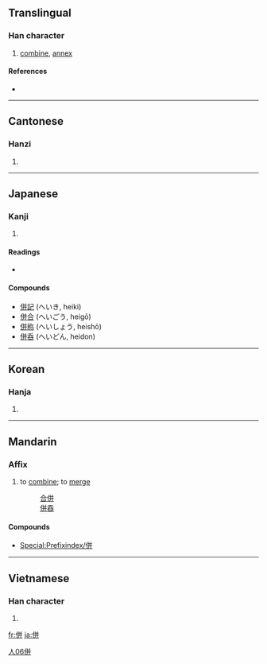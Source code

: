 {{see|倂|并}}
==Translingual==

===Han character===
{{Han char|rn=9|rad=人|as=06|sn=8|four=2824<sub>1</sub>|canj=人廿廿 (OTT)}}

# [[combine]], [[annex]]

====References====
* {{Han ref|kx=0100.220|dkj=00561|dj=0212.170|hdz=10153.030|uh=4F75|ud=20341|bh=A8D6|bd=43222}}

----

==Cantonese==

===Hanzi===
{{yue-hanzi|jyut=|y=ping3}}

# {{defn|Cantonese|sort=人06}}

----

==Japanese==

===Kanji===
{{ja-kanji|grade=c|rs=人06}}

# {{defn|Japanese}}

====Readings====
* {{ja-readings|on=[[へい]] (hei)|kun=[[あわせる]] (awaseru), [[ならぶ]] (narabu), [[しかし]] (shikashi)}}

====Compounds====
* [[併記]] (へいき, heiki)
* [[併合]] (へいごう, heigō)
* [[併称]] (へいしょう, heishō)
* [[併呑]] (へいどん, heidon)

----

==Korean==

===Hanja===
{{ko-hanja|hangeul=병|rv=byeong|mr=pyŏng}}

# {{defn|Korean|sort=人06}}

----

==Mandarin==

===Affix===
{{infl|cmn|affix|traditional||Pinyin|bìng|simplified|并}}

# to [[combine]]; to [[merge]]
#: [[合併]]
#: [[併吞]]

====Compounds====
* [[Special:Prefixindex/併]]

[[Category:zh-tw:Elementary Mandarin|人06併]]

----

==Vietnamese==

===Han character===
{{vi-hantu|[[tính]]|rs=人06}}

# {{defn|Vietnamese|sort=人06}}

[[fr:併]]
[[ja:併]]